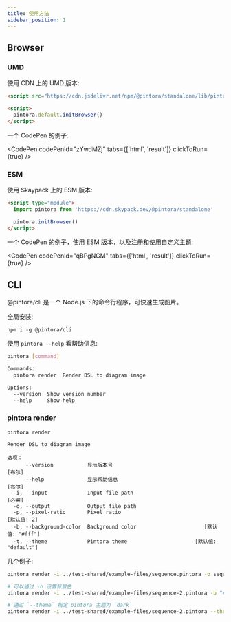 ```yaml
---
title: 使用方法
sidebar_position: 1
---
```


## Browser

### UMD

使用 CDN 上的 UMD 版本:

```html
<script src="https://cdn.jsdelivr.net/npm/@pintora/standalone/lib/pintora-standalone.umd.js"></script>

<script>
  pintora.default.initBrowser()
</script>
```


一个 CodePen 的例子:

<CodePen codePenId="zYwdMZj" tabs={['html', 'result']} clickToRun={true} />

### ESM

使用 Skaypack 上的 ESM 版本:

```html
<script type="module">
  import pintora from 'https://cdn.skypack.dev/@pintora/standalone'

  pintora.initBrowser()
</script>
```

一个 CodePen 的例子，使用 ESM 版本，以及注册和使用自定义主题:

<CodePen codePenId="qBPgNGM" tabs={['html', 'result']} clickToRun={true} />

## CLI

@pintora/cli 是一个 Node.js 下的命令行程序，可快速生成图片。

全局安装:

```
npm i -g @pintora/cli
```

使用 `pintora --help` 看帮助信息:

```bash
pintora [command]

Commands:
  pintora render  Render DSL to diagram image

Options:
  --version  Show version number                                       [boolean]
  --help     Show help                                                 [boolean]
```

### pintora render

```
pintora render

Render DSL to diagram image

选项：
      --version           显示版本号                                        [布尔]
      --help              显示帮助信息                                      [布尔]
  -i, --input             Input file path                                 [必需]
  -o, --output            Output file path
  -p, --pixel-ratio       Pixel ratio                                [默认值: 2]
  -b, --background-color  Background color                      [默认值: "#fff"]
  -t, --theme             Pintora theme                      [默认值: "default"]
```

几个例子:

```sh
pintora render -i ../test-shared/example-files/sequence.pintora -o sequence.png

# 可以通过 -b 设置背景色
pintora render -i ../test-shared/example-files/sequence-2.pintora -b "#FAFAFA" -o sequence-2.jpg

# 通过 `--theme` 指定 pintora 主题为 `dark`
pintora render -i ../test-shared/example-files/sequence-2.pintora --theme dark -o sequence-2.jpg
```
